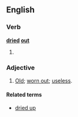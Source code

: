 ==English==
===Verb===
'''[[dried]] [[out]]'''
# {{past of|[[dry out]]}}

===Adjective===
{{en-adj|pos=[[dried]] [[out]]}}
# [[old|Old]]; [[worn out]]; [[useless]].

====Related terms====
*[[dried up]]